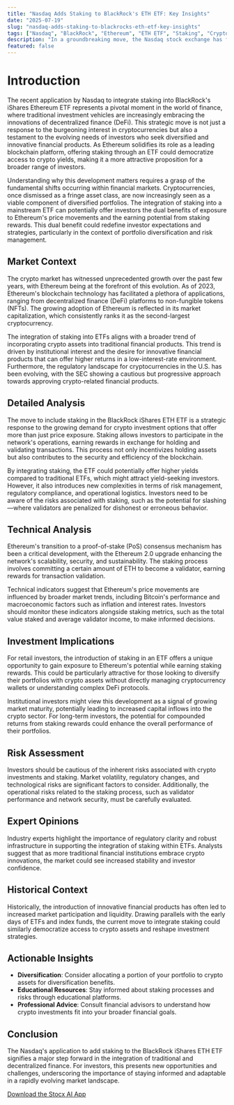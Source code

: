 ```yaml
---
title: "Nasdaq Adds Staking to BlackRock's ETH ETF: Key Insights"
date: "2025-07-19"
slug: "nasdaq-adds-staking-to-blackrocks-eth-etf-key-insights"
tags: ["Nasdaq", "BlackRock", "Ethereum", "ETH ETF", "Staking", "Crypto Investments", "Financial Markets", "DeFi", "Investment Strategies", "Market Trends"]
description: "In a groundbreaking move, the Nasdaq stock exchange has filed an application with the U.S. Securities and Exchange Commission (SEC) to add staking capabilities to the BlackRock iShares Ethereum (ETH) Exchange-Traded Fund (ETF). This development marks a significant convergence of traditional finance and decentralized finance (DeFi), potentially setting a precedent for future ETF offerings. As Ethereum continues to be a pivotal player in the crypto ecosystem, the introduction of staking in a mainstream financial product could open new avenues for investor participation in the crypto space. This article delves into the implications of this move, examining the current market trends, potential risks, and opportunities for retail investors. We explore the technical and investment aspects of this development and provide actionable insights for those looking to capitalize on this trend. Whether you're a seasoned investor or new to the crypto world, understanding the dynamics at play will be crucial in navigating this evolving landscape."
featured: false
---
```


# Introduction
The recent application by Nasdaq to integrate staking into BlackRock's iShares Ethereum ETF represents a pivotal moment in the world of finance, where traditional investment vehicles are increasingly embracing the innovations of decentralized finance (DeFi). This strategic move is not just a response to the burgeoning interest in cryptocurrencies but also a testament to the evolving needs of investors who seek diversified and innovative financial products. As Ethereum solidifies its role as a leading blockchain platform, offering staking through an ETF could democratize access to crypto yields, making it a more attractive proposition for a broader range of investors.

Understanding why this development matters requires a grasp of the fundamental shifts occurring within financial markets. Cryptocurrencies, once dismissed as a fringe asset class, are now increasingly seen as a viable component of diversified portfolios. The integration of staking into a mainstream ETF can potentially offer investors the dual benefits of exposure to Ethereum's price movements and the earning potential from staking rewards. This dual benefit could redefine investor expectations and strategies, particularly in the context of portfolio diversification and risk management.

## Market Context
The crypto market has witnessed unprecedented growth over the past few years, with Ethereum being at the forefront of this evolution. As of 2023, Ethereum's blockchain technology has facilitated a plethora of applications, ranging from decentralized finance (DeFi) platforms to non-fungible tokens (NFTs). The growing adoption of Ethereum is reflected in its market capitalization, which consistently ranks it as the second-largest cryptocurrency.

The integration of staking into ETFs aligns with a broader trend of incorporating crypto assets into traditional financial products. This trend is driven by institutional interest and the desire for innovative financial products that can offer higher returns in a low-interest-rate environment. Furthermore, the regulatory landscape for cryptocurrencies in the U.S. has been evolving, with the SEC showing a cautious but progressive approach towards approving crypto-related financial products.

## Detailed Analysis
The move to include staking in the BlackRock iShares ETH ETF is a strategic response to the growing demand for crypto investment options that offer more than just price exposure. Staking allows investors to participate in the network's operations, earning rewards in exchange for holding and validating transactions. This process not only incentivizes holding assets but also contributes to the security and efficiency of the blockchain.

By integrating staking, the ETF could potentially offer higher yields compared to traditional ETFs, which might attract yield-seeking investors. However, it also introduces new complexities in terms of risk management, regulatory compliance, and operational logistics. Investors need to be aware of the risks associated with staking, such as the potential for slashing—where validators are penalized for dishonest or erroneous behavior.

## Technical Analysis
Ethereum's transition to a proof-of-stake (PoS) consensus mechanism has been a critical development, with the Ethereum 2.0 upgrade enhancing the network's scalability, security, and sustainability. The staking process involves committing a certain amount of ETH to become a validator, earning rewards for transaction validation.

Technical indicators suggest that Ethereum's price movements are influenced by broader market trends, including Bitcoin's performance and macroeconomic factors such as inflation and interest rates. Investors should monitor these indicators alongside staking metrics, such as the total value staked and average validator income, to make informed decisions.

## Investment Implications
For retail investors, the introduction of staking in an ETF offers a unique opportunity to gain exposure to Ethereum's potential while earning staking rewards. This could be particularly attractive for those looking to diversify their portfolios with crypto assets without directly managing cryptocurrency wallets or understanding complex DeFi protocols.

Institutional investors might view this development as a signal of growing market maturity, potentially leading to increased capital inflows into the crypto sector. For long-term investors, the potential for compounded returns from staking rewards could enhance the overall performance of their portfolios.

## Risk Assessment
Investors should be cautious of the inherent risks associated with crypto investments and staking. Market volatility, regulatory changes, and technological risks are significant factors to consider. Additionally, the operational risks related to the staking process, such as validator performance and network security, must be carefully evaluated.

## Expert Opinions
Industry experts highlight the importance of regulatory clarity and robust infrastructure in supporting the integration of staking within ETFs. Analysts suggest that as more traditional financial institutions embrace crypto innovations, the market could see increased stability and investor confidence.

## Historical Context
Historically, the introduction of innovative financial products has often led to increased market participation and liquidity. Drawing parallels with the early days of ETFs and index funds, the current move to integrate staking could similarly democratize access to crypto assets and reshape investment strategies.

## Actionable Insights
- **Diversification**: Consider allocating a portion of your portfolio to crypto assets for diversification benefits.
- **Educational Resources**: Stay informed about staking processes and risks through educational platforms.
- **Professional Advice**: Consult financial advisors to understand how crypto investments fit into your broader financial goals.

## Conclusion
The Nasdaq's application to add staking to the BlackRock iShares ETH ETF signifies a major step forward in the integration of traditional and decentralized finance. For investors, this presents new opportunities and challenges, underscoring the importance of staying informed and adaptable in a rapidly evolving market landscape.

[Download the Stocx AI App](https://stocx.co)

